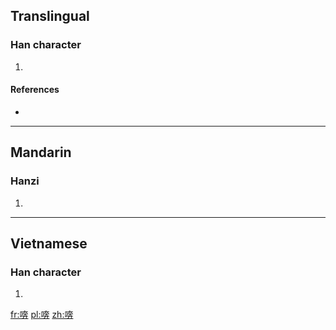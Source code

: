 ==Translingual==

===Han character===
{{Han char|rn=30|rad=口|as=09|sn=12|four=|canj=口大十廿 (RKJT)|ids=⿰[[口]][[奔]]}}

# {{defn|Han|sort=口09}}

====References====
* {{Han ref|kx=0201.010|dkj=03994|dj=0423.010|hdz=10652.080|uh=55AF|ud=21935}}

----

==Mandarin==

===Hanzi===
{{cmn-hanzi|pin=[[chā]] ([[cha1]]), [[pēn]] ([[pen1]])|wg=ch'a<sup>1</sup>, p'en<sup>1</sup>}}

# {{defn|lang=cmn|sort=口09}}

----

==Vietnamese==

===Han character===
{{vi-hantu|[[buông]]|rs=口09}}

# {{defn|lang=vi|sort=口09}}

[[fr:喯]]
[[pl:喯]]
[[zh:喯]]